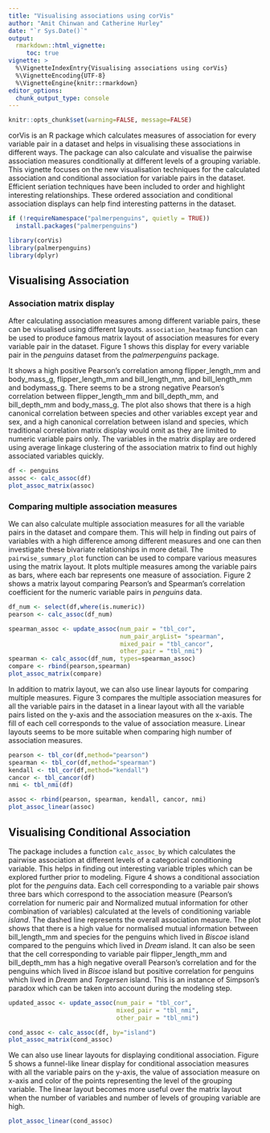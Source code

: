 ```yaml
---
title: "Visualising associations using corVis"
author: "Amit Chinwan and Catherine Hurley"
date: "`r Sys.Date()`"
output:
  rmarkdown::html_vignette:
     toc: true
vignette: >
  %\VignetteIndexEntry{Visualising associations using corVis}
  %\VignetteEncoding{UTF-8}
  %\VignetteEngine{knitr::rmarkdown}
editor_options: 
  chunk_output_type: console
---
```



```r
knitr::opts_chunk$set(warning=FALSE, message=FALSE)
```

corVis is an R package which calculates measures of association for every variable pair in a dataset and helps in visualising these associations in different ways. The package can also calculate and visualise the pairwise association measures conditionally at different levels of a grouping variable. This vignette focuses on the new visualisation techniques for the calculated association and conditional association for variable pairs in the dataset. Efficient seriation techniques have been included to order and highlight interesting relationships. These ordered association and conditional association displays can help find interesting patterns in the dataset.

```r
if (!requireNamespace("palmerpenguins", quietly = TRUE))
  install.packages("palmerpenguins")

library(corVis)
library(palmerpenguins)
library(dplyr)


```

## Visualising Association

### Association matrix display

After calculating association measures among different variable pairs, these can be visualised using different layouts. `association_heatmap` function can be used to produce famous matrix layout of association measures for every variable pair in the dataset. Figure 1 shows this display for every variable pair in the *penguins* dataset from the *palmerpenguins* package.
   
It shows a high positive Pearson's correlation among flipper_length_mm and body_mass_g, flipper_length_mm and bill_length_mm, and bill_length_mm and bodymass_g. There seems to be a strong negative Pearson's correlation between flipper_length_mm and bill_depth_mm, and bill_depth_mm and body_mass_g. The plot also shows that there is a high canonical correlation between species and other variables except year and sex, and a high canonical correlation between island and species, which traditional correlation matrix display would omit as they are limited to numeric variable pairs only. The variables in the matrix display are ordered using average linkage clustering of the association matrix to find out highly associated variables quickly.


```r
df <- penguins
assoc <- calc_assoc(df)
plot_assoc_matrix(assoc)
```


### Comparing multiple association measures


We can also calculate multiple association measures for all the variable pairs in the dataset and compare them. This will help in finding out pairs of variables with a high difference among different measures and one can then investigate these bivariate relationships in more detail. The `pairwise_summary_plot` function can be used to compare various measures using the matrix layout. It plots multiple measures among the variable pairs as bars, where each bar represents one measure of association. Figure 2 shows a matrix layout comparing Pearson's and Spearman's correlation coefficient for the numeric variable pairs in *penguins* data. 

```r

df_num <- select(df,where(is.numeric))
pearson <- calc_assoc(df_num)

spearman_assoc <- update_assoc(num_pair = "tbl_cor",
                               num_pair_argList= "spearman",
                               mixed_pair = "tbl_cancor",
                               other_pair = "tbl_nmi")
spearman <- calc_assoc(df_num, types=spearman_assoc)
compare <- rbind(pearson,spearman)
plot_assoc_matrix(compare)
```


In addition to matrix layout, we can also use linear layouts for comparing multiple measures. Figure 3 compares the multiple association measures for all the variable pairs in the dataset in a linear layout with all the variable pairs listed on the y-axis and the association measures on the x-axis. The fill of each cell corresponds to the value of association measure. Linear layouts seems to be more suitable when comparing high number of association measures.    

```r

pearson <- tbl_cor(df,method="pearson")
spearman <- tbl_cor(df,method="spearman")
kendall <- tbl_cor(df,method="kendall")
cancor <- tbl_cancor(df)
nmi <- tbl_nmi(df)

assoc <- rbind(pearson, spearman, kendall, cancor, nmi)
plot_assoc_linear(assoc)

```



## Visualising Conditional Association


The package includes a function `calc_assoc_by` which calculates the pairwise association at different levels of a categorical conditioning variable. This helps in finding out interesting variable triples which can be explored further prior to modeling. Figure 4 shows a conditional association plot for the *penguins* data. Each cell corresponding to a variable pair shows three bars which correspond to the association measure (Pearson's correlation for numeric pair and Normalized mutual information for other combination of variables) calculated at the levels of conditioning variable *island*. The dashed line represents the overall association measure. The plot shows that there is a high value for normalised mutual information between bill_length_mm and species for the penguins which lived in *Biscoe* island compared to the penguins which lived in *Dream* island. It can also be seen that the cell corresponding to variable pair flipper_length_mm and bill_depth_mm has a high negative overall Pearson's correlation and for the penguins which lived in *Biscoe* island but positive  correlation for penguins which lived in *Dream* and *Torgersen* island. This is an instance of Simpson's paradox which can be taken into account during the modeling step.


```r
updated_assoc <- update_assoc(num_pair = "tbl_cor",
                              mixed_pair = "tbl_nmi",
                              other_pair = "tbl_nmi")

cond_assoc <- calc_assoc(df, by="island")
plot_assoc_matrix(cond_assoc)
```



We can also use linear layouts for displaying conditional association. Figure 5 shows a funnel-like linear display for conditional association measures with all the variable pairs on the y-axis, the value of association measure on x-axis and color of the points representing the level of the grouping variable. The linear layout becomes more useful over the matrix layout when the number of variables and number of levels of grouping variable are high.

```r

plot_assoc_linear(cond_assoc)
```











